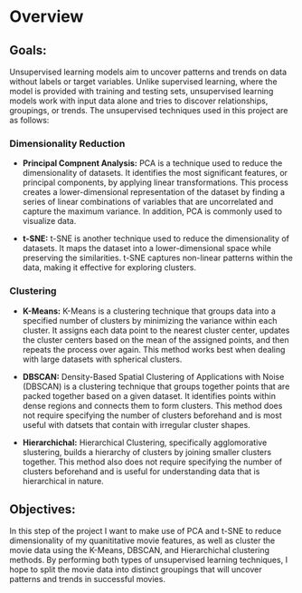 # Overview

## Goals: 

Unsupervised learning models aim to uncover patterns and trends on data without labels or target variables. Unlike supervised learning, where the model is provided with training and testing sets, unsupervised learning models work with input data alone and tries to discover relationships, groupings, or trends. The unsupervised techniques used in this project are as follows:

### Dimensionality Reduction

- **Principal Compnent Analysis:** PCA is a technique used to reduce the dimensionality of datasets. It identifies the most significant features, or principal components, by applying linear transformations. This process creates a lower-dimensional representation of the dataset by finding a series of linear combinations of variables that are uncorrelated and capture the maximum variance. In addition, PCA is commonly used to visualize data.

- **t-SNE:** t-SNE is another technique used to reduce the dimensionality of datasets. It maps the dataset into a lower-dimensional space while preserving the similarities. t-SNE captures non-linear patterns within the data, making it effective for exploring clusters.

### Clustering

- **K-Means:** K-Means is a clustering technique that groups data into a specified number of clusters by minimizing the variance within each cluster. It assigns each data point to the nearest cluster center, updates the cluster centers based on the mean of the assigned points, and then repeats the process over again. This method works best when dealing with large datasets with spherical clusters.

- **DBSCAN:** Density-Based Spatial Clustering of Applications with Noise (DBSCAN) is a clustering technique that groups together points that are packed together based on a given dataset. It identifies points within dense regions and connects them to form clusters. This method does not require specifying the number of clusters beforehand and is most useful with datsets that contain with irregular cluster shapes.

- **Hierarchichal:** Hierarchical Clustering, specifically agglomorative slustering, builds a hierarchy of clusters by joining smaller clusters together. This method also does not require specifying the number of clusters beforehand and is useful for understanding data that is hierarchical in nature.


## Objectives: 

In this step of the project I want to make use of PCA and t-SNE to reduce dimensionality of my quanititative movie features, as well as cluster the movie data using the K-Means, DBSCAN, and Hierarchichal clustering methods. By performing both types of unsupervised learning techniques, I hope to split the movie data into distinct groupings that will uncover patterns and trends in successful movies. 